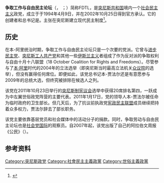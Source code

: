 {{Infobox political party
| party_name         =争取工作与自由民主论坛
| native_name        = {{rtl-lang|ar|التكتل الديمقراطي من أجل العمل والحريات}}
| lang1              = 法语
| name_lang1         = {{lang|fr|Ettakatol – Forum démocratique pour le travail et les libertés}}
| colorcode          = red
| logo               = 
| chairman           = {{link-en|穆斯塔法·本·賈法爾|Mustapha Ben Jafar}}
| founded            = 1994年4月9日 <br> {{nowrap|2002年被官方承认}}
| headquarters       = 
| ideology           = [[社会民主主义|社会民主主义]]<ref name="Guardian">{{Citation |first=Angelique |last=Chrisafis |title=Tunisian elections: the key parties |newspaper=The Guardian |date=2011-10-19 |url=http://www.guardian.co.uk/world/2011/oct/19/tunisia-elections-the-key-parties |accessdate=2011-10-22 |archive-date=2012-10-08 |archive-url=https://web.archive.org/web/20121008115126/http://www.guardian.co.uk/world/2011/oct/19/tunisia-elections-the-key-parties |dead-url=no }}</ref><ref>{{Citation |first=Ahmed |last=Medien |title=Ettakatol – Forum Démocratique pour le Travail et les Libertés |publisher=tunisia-live.net |date=2011-10-10 |url=http://www.tunisia-live.net/2011/10/10/party-profile-ettakatol-forum-democratique-pour-le-travail-et-les-libertes-%d8%a7%d9%84%d8%aa%d9%83%d8%aa%d9%84/ |accessdate=2011-10-21 |archive-date=2012-03-10 |archive-url=https://web.archive.org/web/20120310050552/http://www.tunisia-live.net/2011/10/10/party-profile-ettakatol-forum-democratique-pour-le-travail-et-les-libertes-%d8%a7%d9%84%d8%aa%d9%83%d8%aa%d9%84/ |dead-url=yes }}</ref><ref name="BBC">{{Citation |first=Celeste |last=Hicks |title=Tunisia election: Loving and loathing Islamists |publisher=BBC News |date=2011-10-21 |url=http://www.bbc.co.uk/news/world-africa-15377242 |accessdate=2011-10-22 |archive-date=2018-12-04 |archive-url=https://web.archive.org/web/20181204100932/https://www.bbc.co.uk/news/world-africa-15377242 |dead-url=no }}</ref><br>[[世俗主义|世俗主义]]<ref>{{Citation |title=Factbox - How Tunisia's election will work |publisher=Reuters |date=2011-10-22 |url=http://uk.reuters.com/article/2011/10/21/uk-tunisia-vote-idUKTRE79K78420111021 |accessdate=2011-10-22 |archive-date=2014-10-17 |archive-url=https://web.archive.org/web/20141017191137/http://uk.reuters.com/article/2011/10/21/uk-tunisia-vote-idUKTRE79K78420111021 |dead-url=no }}</ref>
| position= [[中间偏左|中间偏左]]<ref name="Guardian"/><ref name="Tunisia_parties">{{Citation |first=Sam |last=Bollier |title=Who are Tunisia's political parties? |publisher=Al Jazeera English |date=2011-10-09 |url=http://english.aljazeera.net/indepth/features/2011/10/201110614579390256.html |accessdate=2011-10-21 |archive-date=2011-10-12 |archive-url=https://web.archive.org/web/20111012090819/http://www.aljazeera.com/indepth/features/2011/10/201110614579390256.html |dead-url=no }}</ref><ref name="Independent">{{Citation |first=Rachel |last=Shabi |title=From Arab Spring to elections: Tunisia steps into a new era |newspaper=The Independent |date=2011-10-21 |url=http://www.independent.co.uk/news/world/africa/from-arab-spring-to-elections-tunisia-steps-into-a-new-era-2373751.html |accessdate=2011-10-22 |archive-date=2019-09-22 |archive-url=https://web.archive.org/web/20190922200421/https://www.independent.co.uk/news/world/africa/from-arab-spring-to-elections-tunisia-steps-into-a-new-era-2373751.html |dead-url=no }}</ref>
| international      = [[社会党国际|社会党国际]] (观察员)<ref>{{Cite web |url=http://socialistinternational.org/viewArticle.cfm?ArticlePageID=931 |title=存档副本 |access-date=2011-10-31 |archive-url=https://web.archive.org/web/20130503204531/http://www.socialistinternational.org/viewArticle.cfm?ArticlePageID=931 |archive-date=2013-05-03 |dead-url=yes }}</ref>
| colors             = 红色和绿色
| seats1_title       = [[突尼斯制宪议会|制宪议会]]
| seats1             = {{Infobox political party/seats|20|217|hex={{Democratic Forum for Labour and Liberties/meta/color}}}}
| newspaper          = 《公民》（{{lang-ar|مواطنون}}）
| website            = {{URL|http://www.ettakatol.org}}
| country            = 突尼斯
}}

'''争取工作与自由民主论坛'''（{{lang-ar|التكتل الديمقراطي من أجل العمل والحريات}}，''{{transl|ar|at-Takattul ad-Dīmuqrāṭī min ajl il-‘Amal wal-Ḥurriyyāt}}'' ；{{lang-fr|Ettakatol – Forum démocratique pour le travail et les libertés}}）简称FDTL，是[[突尼斯共和国|突尼斯共和国]]境内一个[[社会民主主义|社会民主主义]]政党，成立于于1994年4月9日，并在2002年10月25日得到官方承认。它的创建者和总书记是{{link-en|穆斯塔法·本·賈法爾|Mustapha Ben Jafar}}。主张在突尼斯建立现代民主制度<ref>{{cite web | language = zh-cn | publisher = 中华人民共和国外交部 | title = 突尼斯国家概况 | url = http://www.fmprc.gov.cn/chn/pds/gjhdq/gj/fz/1206_45_6/ | date = 2011-07-08 | accessdate = 2011-10-31 | archive-date = 2011-10-25 | archive-url = https://web.archive.org/web/20111025041337/http://www.fmprc.gov.cn/chn/pds/gjhdq/gj/fz/1206_45_6/ | dead-url = no }}</ref>。

== 历史 ==
在本-阿里统治时期，争取工作与自由民主论坛只是一个次要的党派。它曾与[[进步民主党|进步民主党]]、[[突尼斯工人共产党|突尼斯工人共产党]]和其他一些[[伊斯兰主义|伊斯兰主义]]者组成了作为反对派的争取权利与自由十月十八联盟（18 October Coalition for Rights and Freedoms）。尽管参与了[[本·阿里|本·阿里]]时代的2004年的立法选举（即突尼斯当时最高立法机关[[众议院|众议院]]的选举），但没有赢得任何席位。即便如此，该党总书记本-贾法尔还是有意愿参与2009年的总统大选，但终究被排除在候选人之列。

该党在2011年10月23日举行的[[突尼斯制宪议会|突尼斯制宪议会]]选举中获得20席排名第四，一跃成为中左翼世俗政党阵营的主要代表。2011年1月17日，党的领导人本-贾法尔被任命为临时政府的卫生部长。但几天后，为了抗议前执政党[[宪政民主联盟|宪政民主联盟]]成员继续把持着众多权力，贾法尔辞去了部长职务。

该党主要依靠基层党员和社会媒体中的活动分子的捐款。同时，争取劳动与自由民主论坛也是[[社会党国际|社会党国际]]的观察员。自2007年起，该党出版了自己的阿拉伯文周报《公民》（{{lang-ar|[[مواطنون|مواطنون]]}}）。

==参考资料==
{{reflist}}

{{突尼斯政黨}}

[[Category:突尼斯政党|Category:突尼斯政党]]
[[Category:社會民主主義政黨|Category:社會民主主義政黨]]
[[Category:世俗主義政黨|Category:世俗主義政黨]]